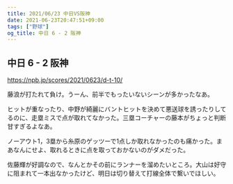 ```yaml
---
title: 2021/06/23 中日VS阪神
date: 2021-06-23T20:47:51+09:00
tags: ["野球"]
og_title: 中日 6 - 2 阪神
---
```


## 中日 6 - 2 阪神

https://npb.jp/scores/2021/0623/d-t-10/


藤浪が打たれて負け。うーん、前半でもったいないシーンが多かったなあ。

ヒットが重なったり、中野が綺麗にバントヒットを決めて悪送球を誘ったりしてるのに、走塁ミスで点が取れてなかった。三塁コーチャーの藤本がちょっと判断甘すぎるよなあ。

ノーアウト1，3塁から糸原のゲッツーで1点しか取れなかったのも痛かった。まあなんにせよ、取れるときに点を取っておかないのがダメだった。

佐藤輝が好調なので、なんとかその前にランナーを溜めたいところ。大山は好守に阻まれて一本出なかったけど、明日は切り替えて打線全体で繋いでほしい。
